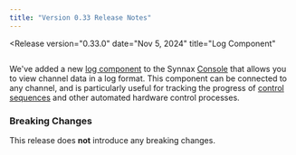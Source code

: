 ```yaml
---
title: "Version 0.33 Release Notes"
---
```



<Release
    version="0.33.0"
    date="Nov 5, 2024"
    title="Log Component"
>

<Diagram style="height: 300px" preview>
  <Image
    client:only="react"
    id="console/logs/thumbnail"
    themed={false}
    style={{
      width: "500px",
      position: "absolute",
      left: "50%",
      transform: "translateX(-50%)",
      borderRadius: "1.5rem",
      boxShadow: "-1rem -1rem 1rem 3px var(--pluto-gray-l1-10)",
    }}
  />
</Diagram>

We've added a new [log component](/reference/console/logs) to the Synnax
[Console](/reference/console/get-started) that allows you to view channel data in a log
format. This component can be connected to any channel, and is particularly useful for
tracking the progress of [control sequences](/reference/control/get-started) and other
automated hardware control processes.

### Breaking Changes

This release does **not** introduce any breaking changes.

</Release>
